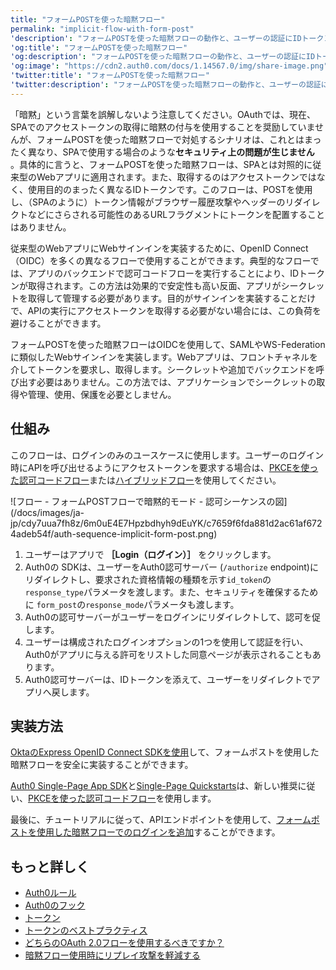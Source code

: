 ```yaml
---
title: "フォームPOSTを使った暗黙フロー"
permalink: "implicit-flow-with-form-post"
'description': "フォームPOSTを使った暗黙フローの動作と、ユーザーの認証にIDトークンのみを必要とする従来型のWebアプリでこのフローを使用するべき理由について理解します。"
'og:title': "フォームPOSTを使った暗黙フロー"
'og:description': "フォームPOSTを使った暗黙フローの動作と、ユーザーの認証にIDトークンのみを必要とする従来型のWebアプリでこのフローを使用するべき理由について理解します。"
'og:image': "https://cdn2.auth0.com/docs/1.14567.0/img/share-image.png"
'twitter:title': "フォームPOSTを使った暗黙フロー"
'twitter:description': "フォームPOSTを使った暗黙フローの動作と、ユーザーの認証にIDトークンのみを必要とする従来型のWebアプリでこのフローを使用するべき理由について理解します。"
---
```


<Warning>

「暗黙」という言葉を誤解しないよう注意してください。OAuthでは、現在、SPAでのアクセストークンの取得に暗黙の付与を使用することを奨励していませんが、フォームPOSTを使った暗黙フローで対処するシナリオは、これとはまったく異なり、SPAで使用する場合のような**セキュリティ上の問題が生じません** 。具体的に言うと、フォームPOSTを使った暗黙フローは、SPAとは対照的に従来型のWebアプリに適用されます。また、取得するのはアクセストークンではなく、使用目的のまったく異なるIDトークンです。このフローは、POSTを使用し、（SPAのように）トークン情報がブラウザー履歴攻撃やヘッダーのリダイレクトなどにさらされる可能性のあるURLフラグメントにトークンを配置することはありません。

</Warning>

従来型のWebアプリにWebサインインを実装するために、<Tooltip data-tooltip-id="react-containers-DefinitionTooltip-0" href="/docs/ja-jp/glossary?term=openid" tip="OpenID: アプリケーションがログイン情報を収集および保存することなくにユーザーのIDを検証できるようにする認証用のオープン標準。" cta="用語集の表示">OpenID</Tooltip> Connect（OIDC）を多くの異なるフローで使用することができます。典型的なフローでは、アプリのバックエンドで認可コードフローを実行することにより、IDトークンが取得されます。この方法は効果的で安定性も高い反面、アプリがシークレットを取得して管理する必要があります。目的がサインインを実装することだけで、APIの実行にアクセストークンを取得する必要がない場合には、この負荷を避けることができます。

フォームPOSTを使った暗黙フローはOIDCを使用して、<Tooltip data-tooltip-id="react-containers-DefinitionTooltip-1" href="/docs/ja-jp/glossary?term=security-assertion-markup-language" tip="Security Assertion Markup Language（SAML）: パスワードなしに二者間で認証情報を交換できる標準化プロトコル。" cta="用語集の表示">SAML</Tooltip>やWS-Federationに類似したWebサインインを実装します。Webアプリは、フロントチャネルを介してトークンを要求し、取得します。シークレットや追加でバックエンドを呼び出す必要はありません。この方法では、アプリケーションでシークレットの取得や管理、使用、保護を必要としません。

## 仕組み

<Warning>

このフローは、ログインのみのユースケースに使用します。ユーザーのログイン時にAPIを呼び出せるようにアクセストークンを要求する場合は、[PKCEを使った認可コードフロー](/docs/ja-jp/get-started/authentication-and-authorization-flow/authorization-code-flow-with-pkce)または[ハイブリッドフロー](/docs/ja-jp/get-started/authentication-and-authorization-flow/hybrid-flow)を使用してください。

</Warning>

<Frame>![フロー - フォームPOSTフローで暗黙的モード - 認可シーケンスの図](/docs/images/ja-jp/cdy7uua7fh8z/6m0uE4E7Hpzbdhyh9dEuYK/c7659f6fda881d2ac61af6724adeb54f/auth-sequence-implicit-form-post.png)</Frame>

1. ユーザーはアプリで **［Login（ログイン）］** をクリックします。
2. Auth0の SDKは、ユーザーをAuth0認可サーバー (`/authorize` endpoint)にリダイレクトし、要求された資格情報の種類を示す`id_token`の`response_type`パラメータを渡します。また、セキュリティを確保するために `form_post`の`response_mode`パラメータも渡します。
3. Auth0の認可サーバーがユーザーをログインにリダイレクトして、認可を促します。
4. ユーザーは構成されたログインオプションの1つを使用して認証を行い、Auth0がアプリに与える許可をリストした同意ページが表示されることもあります。
5. Auth0認可サーバーは、IDトークンを添えて、ユーザーをリダイレクトでアプリへ戻します。

## 実装方法

[OktaのExpress OpenID Connect SDKを使用](https://www.npmjs.com/package/express-openid-connect)して、フォームポストを使用した暗黙フローを安全に実装することができます。

<Callout icon="file-lines" color="#0EA5E9" iconType="regular">

[Auth0 Single-Page App SDK](/docs/ja-jp/libraries/auth0-single-page-app-sdk)と[Single-Page Quickstarts](/docs/ja-jp/quickstart/spa)は、新しい推奨に従い、[PKCEを使った認可コードフロー](/docs/ja-jp/get-started/authentication-and-authorization-flow/authorization-code-flow-with-pkce)を使用します。

</Callout>

最後に、チュートリアルに従って、APIエンドポイントを使用して、[フォームポストを使用した暗黙フローでのログインを追加](/docs/ja-jp/get-started/authentication-and-authorization-flow/implicit-flow-with-form-post/add-login-using-the-implicit-flow-with-form-post)することができます。

## もっと詳しく

* [Auth0ルール](/docs/ja-jp/customize/rules)
* [Auth0のフック](/docs/ja-jp/customize/hooks)
* [トークン](/docs/ja-jp/secure/tokens)
* [トークンのベストプラクティス](/docs/ja-jp/secure/tokens/token-best-practices)
* [どちらのOAuth 2.0フローを使用するべきですか？](/docs/ja-jp/get-started/authentication-and-authorization-flow/which-oauth-2-0-flow-should-i-use)
* [暗黙フロー使用時にリプレイ攻撃を軽減する](/docs/ja-jp/get-started/authentication-and-authorization-flow/implicit-flow-with-form-post/mitigate-replay-attacks-when-using-the-implicit-flow)